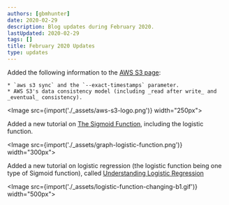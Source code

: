 ```yaml
---
authors: [gbmhunter]
date: 2020-02-29
description: Blog updates during February 2020.
lastUpdated: 2020-02-29
tags: []
title: February 2020 Updates
type: updates
---
```


Added the following information to the [AWS S3 page](/programming/cloud/aws/s3):

    * `aws s3 sync` and the `--exact-timestamps` parameter.
    * AWS S3's data consistency model (including _read after write_ and _eventual_ consistency).

<Image src={import('./_assets/aws-s3-logo.png')} width="250px"></Image>

Added a new tutorial on [The Sigmoid Function](/programming/artificial-intelligence/the-sigmoid-function), including the logistic function.

<Image src={import('./_assets/graph-logistic-function.png')} width="300px"></Image>

Added a new tutorial on logistic regression (the logistic function being one type of Sigmoid function), called [Understanding Logistic Regression](/programming/artificial-intelligence/understanding-logistic-regression)

<Image src={import('./_assets/logistic-function-changing-b1.gif')} width="500px"></Image>
